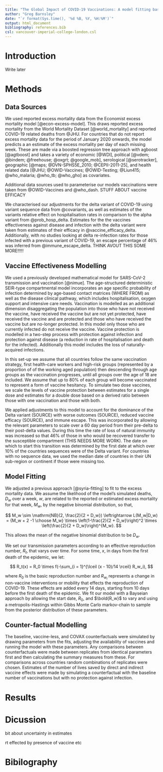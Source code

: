 ```yaml
---
title: "The Global Impact of COVID-19 Vaccinations: A model fitting based approach"
author: "Greg Barnsley"
date: "`r format(Sys.time(), '%d %B, %Y, %H:%M')`"
output: html_document
bibliography: references.bib
csl: vancouver-imperial-college-london.csl
---
```


# Introduction

Write later

# Methods

## Data Sources

We used reported excess mortality data from the Economist excess mortality 
model [@econ-excess-model]. This draws reported excess mortality from the World 
Mortality Dataset [@world_mortality] and reported COVID-19 related deaths from 
@JHU. For countries that do not report excess mortality data for the period of
January 2020 onwards, the model predicts a an estimate of the excess mortality 
per day of each missing week. These are made via a boosted regression tree 
approach with agboost [@agtboost] and takes a variety of economic [@WDI], 
political [@vdem; @bindem; @freehouse; @oxgrt; @google_mob], 
serological [@serotracker], geographic [@maps; @DVN-SPHS5E_2010; @CEPII-2011-25], 
and health related data [@JHU; @OWID-Vaccines; @OWID-Testing; @Liun415; 
@who_malaria; @who_tb; @who_gho] as covariates.

Additional data sources used to parameterise our models vaccinations were taken 
from @OWID-Vaccines and @who_dash. STUFF ABOUT vaccine EFFICACY

We characterised our adjustments for the delta variant of COVID-19 using variant
sequence data from @covariants, as well as estimates of the variants relative
effect on hospitalisation rates in comparison to the alpha variant from 
@prob_hosp_delta. Estimates for the the vaccines effectiveness against disease and 
infection with the delta variant were taken from estimates of their efficacy in
@vaccine_efficacy_delta. Additionally, with no studies looking at delta 
re-infection rates for those infected with a previous variant of COVID-19, an 
escape percentage of 46% was inferred from @immune_escape_delta. THINK AVOUT THIS SOME MORE!!!!!

## Vaccine Effectiveness Modelling

We used a previously developed mathematical model for SARS-CoV-2 transmission 
and vaccination [@nimue]. The age-structured deterministic SEIR-type 
compartmental model incorporates an age specific probability of infection 
determined by age-based contact matrices (WHERE FROM) as well as the disease clinical 
pathway, which includes hospitalisation, oxygen support and intensive care 
needs. Vaccination is modelled as an additional dimension disaggregating the 
population into those who have not received the vaccine, have received the 
vaccine but are not yet protected, have received the vaccine and are protected 
and those who have received the vaccine but are no-longer protected. In this 
model only those who are currently infected do not receive the vaccine. 
Vaccine protection is modelled in a two-step process with protection against
infection and protection against disease (a reduction in rate of hospitalisation
and death for the infected). Additionally this model includes the loss of 
naturally-acquired infections.

In this set-up we assume that all countries follow the same vaccination 
strategy, first health-care workers and high-risk groups (represented by a 
proportion of of the working aged population) then descending through age groups
as the vaccination progresses, until all groups over the age of 18 are included.
We assume that up to 80% of each group will become vaccinated to represent a 
form of vaccine hesitancy. To simulate two dose vaccines, we scale the levels of
vaccine protection between estimates for a single dose and estimates for a 
double dose based on a derived ratio between those with one vaccination and 
those with both.

We applied adjustments to this model to account for the dominance of the Delta
variant (SOURCE) with worse outcomes (SOURCE), reduced vaccine efficacy (SOURCE),
and immune escape. This was incorporated by allowing the relevant parameters to
scale over a 60 day period from their pre-delta to their post-delta values. 
During this time the rate of loss of natural immunity was increased so that 46% 
of those in who would be recovered transfer to the susceptible compartment (THIS NEEDS MORE WORK).
The date on which to start this transition was determined by the first date
at which over 10% of the countries sequences were of the Delta variant. For 
countries with no sequence data, we used the median date of countries in their
UN sub-region or continent if those were missing too.

## Model Fitting

We adjusted a previous approach [@syria-fitting] to fit to the excess mortality
data. We assume the likelihood of the model's simulated deaths, $D_w$ over a 
week, $w$, are related to the reported or estimated excess mortality for that 
week, $M_w$, by the negative binomial distribution, so that,

$$
M_w \sim \mathrm{NB}(2, \frac{2}{2 + D_w}) \leftrightarrow L(M_w|D_w) = 
{M_w + 2 -1 \choose M_w} \times \left(1-\frac{2}{2 + D_w}\right)^2 \times
\left(\frac{2}{2 + D_w}\right)^{M_w}.
$$

This allows the mean of the negative binomial distribution to be $D_w$.

We set our transmission parameters according to an effective reproduction number,
$R_t$, that varys over time. For some time, $x$, in days from the first death
of the epidemic, we let:

$$
R_t(x) = R_0 \times f(-\sum_{i = 1}^{\lceil (x - 10)/14 \rceil} R_w_i),
$$

where $R_0$ is the basic reproduction number and $R_w_i$ represents a change in 
non-vaccine interventions or mobility that effects the reproduction of COVID-19.
These effects are added every 14 days, starting from 10 days before the first 
death of the epidemic. We fit our model with a Bayseian approach by allowing the
start date, $R_0$, and $\bold{R_w}$ to vary and using a metropolis-Hastings 
within Gibbs Monte Carlo markov-chain to sample from the posterior distribution 
of these parameters.

## Counter-factual Modelling

The baseline, vaccine-less, and COVAX counterfactuals were simulated by drawing parameters from the fits, adjusting the availability of vaccines and running the model with these parameters. Any comparisons between counterfactuals were made between replicates from identical parameters first and then calculating the summary measures from these. For comparisons across countries random combinations of replicates were chosen. Estimates of the number of lives saved by direct and indirect vaccine effects were made by simulating a counterfactual with the baseline number of vaccinations but with no protection against infection.



# Results

# Dicussion

bit about uncertainty in estimates

rt effected by presence of vaccine etc

# Bibilography

